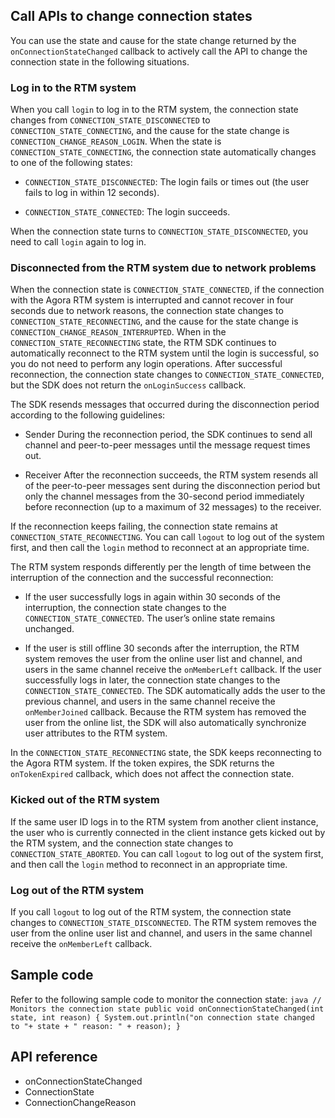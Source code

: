 <PlatformWrapper platform="android">
        
## Call APIs to change connection states

You can use the state and cause for the state change returned by the `onConnectionStateChanged` callback to actively call the API to change the connection state in the following situations.

### Log in to the RTM system

When you call `login` to log in to the RTM system, the connection state changes from `CONNECTION_STATE_DISCONNECTED` to `CONNECTION_STATE_CONNECTING`, and the cause for the state change is `CONNECTION_CHANGE_REASON_LOGIN`. When the state is `CONNECTION_STATE_CONNECTING`, the connection state automatically changes to one of the following states:

-   `CONNECTION_STATE_DISCONNECTED`: The login fails or times out (the user fails to log in within 12 seconds).

-   `CONNECTION_STATE_CONNECTED`: The login succeeds.

When the connection state turns to `CONNECTION_STATE_DISCONNECTED`, you need to call `login` again to log in.

### Disconnected from the RTM system due to network problems

When the connection state is `CONNECTION_STATE_CONNECTED`, if the connection with the Agora RTM system is interrupted and cannot recover in four seconds due to network reasons, the connection state changes to `CONNECTION_STATE_RECONNECTING`, and the cause for the state change is `CONNECTION_CHANGE_REASON_INTERRUPTED`. When in the `CONNECTION_STATE_RECONNECTING` state, the RTM SDK continues to automatically reconnect to the RTM system until the login is successful, so you do not need to perform any login operations. After successful reconnection, the connection state changes to `CONNECTION_STATE_CONNECTED`, but the SDK does not return the `onLoginSuccess` callback.

The SDK resends messages that occurred during the disconnection period according to the following guidelines:

-   Sender
    During the reconnection period, the SDK continues to send all channel and peer-to-peer messages until the message request times out.

-   Receiver
    After the reconnection succeeds, the RTM system resends all of the peer-to-peer messages sent during the disconnection period but only the channel messages from the 30-second period immediately before reconnection (up to a maximum of 32 messages) to the receiver.

If the reconnection keeps failing, the connection state remains at `CONNECTION_STATE_RECONNECTING`. You can call `logout` to log out of the system first, and then call the `login` method to reconnect at an appropriate time.

The RTM system responds differently per the length of time between the interruption of the connection and the successful reconnection:

-   If the user successfully logs in again within 30 seconds of the interruption, the connection state changes to the `CONNECTION_STATE_CONNECTED`. The user’s online state remains unchanged.

-   If the user is still offline 30 seconds after the interruption, the RTM system removes the user from the online user list and channel, and users in the same channel receive the `onMemberLeft` callback. If the user successfully logs in later, the connection state changes to the `CONNECTION_STATE_CONNECTED`. The SDK automatically adds the user to the previous channel, and users in the same channel receive the `onMemberJoined` callback. Because the RTM system has removed the user from the online list, the SDK will also automatically synchronize user attributes to the RTM system.

In the `CONNECTION_STATE_RECONNECTING` state, the SDK keeps reconnecting to the Agora RTM system. If the token expires, the SDK returns the `onTokenExpired` callback, which does not affect the connection state.

### Kicked out of the RTM system

If the same user ID logs in to the RTM system from another client instance, the user who is currently connected in the client instance gets kicked out by the RTM system, and the connection state changes to `CONNECTION_STATE_ABORTED`. You can call `logout` to log out of the system first, and then call the `login` method to reconnect in an appropriate time.

### Log out of the RTM system

If you call `logout` to log out of the RTM system, the connection state changes to `CONNECTION_STATE_DISCONNECTED`. The RTM system removes the user from the online user list and channel, and users in the same channel receive the `onMemberLeft` callback.

## Sample code

Refer to the following sample code to monitor the connection state:
    ```java
    // Monitors the connection state
    public void onConnectionStateChanged(int state, int reason)
    {
       System.out.println("on connection state changed to "+ state + " reason: " + reason);
     }
    ```

## API reference

-   <Link to="{{Global.SIGNALING_API_REF_ANDROID_ROOT}}/interfaceio_1_1agora_1_1rtm_1_1_rtm_client_listener.html#a9b6f86cb2d7d5ec4adf0b6d645c16bf9">onConnectionStateChanged</Link>

-   <Link to="{{Global.SIGNALING_API_REF_ANDROID_ROOT}}/interfaceio_1_1agora_1_1rtm_1_1_rtm_status_code_1_1_connection_state.html">ConnectionState</Link>

-   <Link to="{{Global.SIGNALING_API_REF_ANDROID_ROOT}}/interfaceio_1_1agora_1_1rtm_1_1_rtm_status_code_1_1_connection_change_reason.html">ConnectionChangeReason</Link>
</PlatformWrapper>
